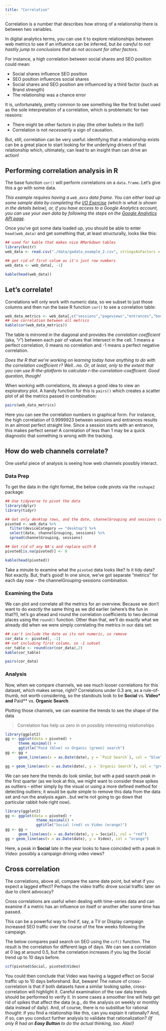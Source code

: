```yaml
---
title: "Correlation"
---
```


Correlation is a number that describes how strong of a relationship there is between two variables.

In digital analytics terms, you can use it to explore relationships between web metrics to see if an influence can be inferred, but _be careful to not hastily jump to conclusions that do not account for other factors_.  

For instance, a high correlation between social shares and SEO position could mean:

* Social shares influence SEO position
* SEO position influences social shares
* Social shares and SEO position are influenced by a third factor (such as Brand strength)
* The relationship was a chance error

It is, unfortunately, pretty common to see something like the first bullet used as the sole interpretation of a correlation, which is problematic for two reasons:

* There might be other factors in play (the other bullets in the list!)
* Correlation is not _necessarily_ a sign of causation. 

But, still, correlation can be very useful: identifying that a relationship exists can be a great place to start looking for the underlying drivers of that relationship which, ultimately, can lead to an insight than can drive an action!

## Performing correlation analysis in R

The base function `cor()` will perform correlations on a `data.frame`. Let's give this a go with some data. 

_This example requires having a `web_data` data frame. You can either load up some sample data by completing the [I/O Exercise](exercise2-io.html) (which is what is shown in the details below), or, if you have access to a Google Analytics account, you can use your own data by following the steps on the [Google Analytics API page](api-google-analytics.html)._

Once you've got some data loaded up, you should be able to enter `head(web_data)` and get something that, at least structurally, looks like this:

```r
## used for kable that makes nice RMarkdown tables
library(knitr)
web_data <- read.csv("./data/gadata_example_2.csv", stringsAsFactors = FALSE)

## get rid of first colum as it's just row numbers
web_data <- web_data[, -1]

kable(head(web_data))
```

## Let's correlate!

Correlations will only work with numeric data, so we subset to just those columns and then run the base R function `cor()` to see a correlation table:

```r
web_data_metrics <- web_data[,c("sessions","pageviews","entrances","bounces")]
## see correlation between all metrics
kable(cor(web_data_metrics))
```

The table is mirrored in the diagonal and provides the _correlation coefficient_ (aka, "_r_") between each pair of values that intersect in the cell. 1 means a perfect correlation, 0 means no correlation and -1 means a perfect negative correlation.

_Does the R that we're working on learning today have anything to do with the correlation coefficient _r_? Well...no. Or, at least, only to the extent that you can use R-the-platform to calculate r-the-correlation-coefficient. Good question, though!_

When working with correlations, its always a good idea to view an exploratory plot.  A handy function for this is `pairs()` which creates a scatter plot of all the metrics passed in combination:

```r
pairs(web_data_metrics)
```

Here you can see the correlation numbers in graphical form. For instance, the high correlation of 0.9999923 between sessions and entrances results in an almost perfect straight line.  Since a session starts with an entrance, this makes perfect sense!  A correlation of less than 1 may be a quick diagnostic that something is wrong with the tracking.

## How do web channels correlate?

One useful piece of analysis is seeing how web channels possibly interact.

### Data Prep

To get the data in the right format, the below code pivots via the `reshape2` package:

```r
## Use tidyverse to pivot the data
library(dplyr)
library(tidyr)

## Get only desktop rows, and the date, channelGrouping and sessions columns
pivoted <- web_data %>% 
  filter(deviceCategory == "desktop") %>% 
  select(date, channelGrouping, sessions) %>%
  spread(channelGrouping, sessions)

## Get rid of any NA's and replace with 0
pivoted[is.na(pivoted)] <- 0

kable(head(pivoted))
```

Take a minute to examine what the `pivoted` data looks like? Is it tidy data? Not exactly. But, that's good! In one since, we've got separate "metrics" for each day now -- the channelGrouping-sessions combination. 

### Examining the Data

We can plot and correlate all the metrics for an overview. Because we don't want to do _exactly_ the same thing as we did earlier (where's the fun in that?!), let's go ahead and round the correlation coefficients to two decimal places using the `round()` function. Other than that, we'll do exactly what we already did when we were simply correlating the metrics in our data set:

```r
## can't include the date as its not numeric, so remove
cor_data <- pivoted[, -1]
## not including first column, so -1 subset
cor_table <- round(cor(cor_data),2)
kable(cor_table)

pairs(cor_data)
```

### Analysis

Now, when we compare channels, we see much looser correlations for this dataset, which makes sense, right?  Correlations under 0.3 are, as a rule-of-thumb, not worth considering, so the standouts look to be **Social** vs. **Video* and **Paid** vs. **Organic Search**.

Plotting those channels, we can examine the trends to see the shape of the data

> Correlation has help us zero in on possibly interesting relationships


```r
library(ggplot2)
gg <- ggplot(data = pivoted) + 
      theme_minimal() + 
      ggtitle("Paid (blue) vs Organic (green) search")
gg <- gg + 
      geom_line(aes(x = as.Date(date), y = `Paid Search`), col = "blue")

gg + geom_line(aes(x = as.Date(date), y = `Organic Search`), col = "green")
```

We can see here the trends do look similar, but with a paid search peak in the first quarter (as we look at this, we might want to consider these spikes as outliers -- either simply by the visual or using a more defined method for detecting outliers; it would be quite simple to remove this data from the data set and run the analysis again...but we're not going to go down that particular rabbit hole right now).

```r
library(ggplot2)
gg <- ggplot(data = pivoted) + 
              theme_minimal() + 
              ggtitle("Social (red) vs Video (orange)")
gg <- gg + 
      geom_line(aes(x = as.Date(date), y = Social), col = "red")
gg + geom_line(aes(x = as.Date(date), y = Video), col = "orange")
```

Here, a peak in **Social** late in the year looks to have coincided with a peak in *Video*: possibly a campaign driving video views?

## Cross correlation

The correlations, above all, compare the same date point, but what if you expect a lagged effect?  Perhaps the video traffic drove social traffic later on due to client advocacy?

Cross correlations are useful when dealing with time-series data and can examine if a metric has an influence on itself or another after some time has passed.  

This can be a powerful way to find if, say, a TV or Display campaign increased SEO traffic over the course of the few weeks following the campaign.

The below compares paid search on SEO using the `ccf()` function. The result is the correlation for different lags of days. We can see a correlation at 0 lag at around 0.5, but the correlation increases if you lag the Social trend up to 10 days before. 

```r
ccf(pivoted$Social, pivoted$Video)
```

You could then conclude that Video was having a lagged effect on Social traffic up to 10 days beforehand. But, beware! The nature of cross-correlation is that if both datasets have a similar looking spike, cross-correlation will highlight it.  Careful examination of the raw data trends should be performed to verify it.  In some cases a smoother line will help get rid of spikes that affect the data (e.g., do the analysis on weekly or monthly data instead of daily). And, of course, there is no substitue for rational thought: if you find a relationship like this, can you explain it rationally? And, if so, can you conduct further analysis to validate that rationalization? _(If only R had an **Easy Button** to do the actual thinking, too. Alas!)_